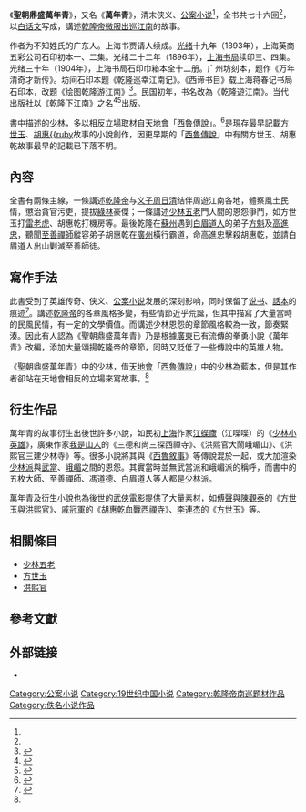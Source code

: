{{noteTA
|1=zh-hans:胡惠乾;zh-hant:胡惠乾
}}
《'''聖朝鼎盛萬年青'''》，又名《'''萬年青'''》，清末侠义、[[公案小说|公案小说]]<ref name=aa1/>{{Rp|191}}，全书共七十六回<ref name=aa2/>，以[[白话文|白话文]]写成，講述[[乾隆帝|乾隆帝]][[微服私访|微服出巡]][[江南|江南]]的故事。

作者为不知姓氏的广东人。上海书贾请人续成。[[光绪|光绪]]十九年（1893年），上海英商五彩公司石印初本一、二集。光绪二十二年（1896年），[[上海书局|上海书局]]续印三、四集。光绪三十年（1904年），上海书局石印巾箱本全十二册。广州坊刻本，题作《万年清奇才新传》。坊间石印本题《乾隆巡幸江南记》。《西谛书目》载上海蒋春记书局石印本，改题《绘图乾隆游江南》<ref name="aa2">{{Cite book|author=
|last= 
|first= 
|date=1993-03-00
|title=中国历代小说辞典 第四卷 近代 
|url=https://www.2etplus.com/reference/ref_readerItem.aspx?bid=R200606005&recid=R2006060050000084
|location=云南省昆明市
|publisher=云南人民出版社
|page= 
|isbn=
|author-link= 
|quote= 
|language=Zh-hans 
|chapter=圣朝鼎盛万年青
}}</ref>。民国初年，书名改為《乾隆遊江南》。当代出版社以《乾隆下江南》之名<ref>{{Cite book|author=王继权、蔡育曙、姚宏强、孙继林
|last= 
|first= 
|date=2018-10-00
|title=乾隆下江南: 俠義與公案小說集大成的巨著
|url=https://books.google.co.kr/books?id=4nZyDwAAQBAJ&printsec=frontcover&dq=%E4%B9%BE%E9%9A%86%E4%B8%8B%E6%B1%9F%E5%8D%97:+%E4%BF%A0%E7%BE%A9%E8%88%87%E5%85%AC%E6%A1%88%E5%B0%8F%E8%AA%AA%E9%9B%86%E5%A4%A7%E6%88%90%E7%9A%84%E5%B7%A8%E8%91%97&hl=zh-CN&sa=X&redir_esc=y#v=onepage&q=%E4%B9%BE%E9%9A%86%E4%B8%8B%E6%B1%9F%E5%8D%97%3A%20%E4%BF%A0%E7%BE%A9%E8%88%87%E5%85%AC%E6%A1%88%E5%B0%8F%E8%AA%AA%E9%9B%86%E5%A4%A7%E6%88%90%E7%9A%84%E5%B7%A8%E8%91%97&f=false
|location=新北市 
|publisher=立村文化
|page= 
|isbn=
|author-link= 
|quote= 
|language=Zh-hant 
|chapter=
}}</ref><ref>{{Cite book|author=编者：胡三元
|last= 
|first= 
|date=2020-07-00
|title=乾隆下江南
|url=https://books.google.co.kr/books?id=ZTnyDwAAQBAJ&dq=%E4%B9%BE%E9%9A%86%E4%B8%8B%E6%B1%9F%E5%8D%97&hl=zh-CN&source=gbs_navlinks_s
|location= 
|publisher=古月社
|page=318
|isbn=
|author-link= 
|quote= 
|language=Zh-hant 
|chapter=
}}</ref>出版。

書中描述的[[少林派|少林]]，多以相反立場取材自[[天地會|天地會]]「[[西魯傳說|西魯傳說]]」。<ref name="南少林傳奇">{{cite web |url= |title=南少林傳奇 |author=kameyou (加美尤) |publisher=批踢踢實業坊 |date=2000-03-17 |language = |accessdate= }}</ref>是現存最早記載[[方世玉|方世玉]]、[[胡惠乾|胡惠{{ruby]]故事的小說創作，因更早期的「[[西魯傳說|西魯傳說]]」中有關方世玉、胡惠乾故事最早的記載已下落不明。

==內容==

全書有兩條主線，一條講述[[乾隆帝|乾隆帝]]与[[义子|义子]][[周日清|周日清]]结伴周遊江南各地，體察風土民情，懲治貪官污吏，提拔[[綠林|綠林]]豪傑；一條講述[[少林五老|少林五老]]門人間的恩怨爭鬥，如方世玉打[[雷老虎|雷老虎]]、胡惠乾打機房等。最後乾隆在[[蘇州|蘇州]]遇到[[白眉道人|白眉道人]]的弟子[[方魁|方魁]]及[[高進忠|高進忠]]，聽聞[[至善禪師|至善禪師]]縱容弟子胡惠乾在[[廣州|廣州]]橫行霸道，命高進忠擊殺胡惠乾，並請白眉道人出山剿滅至善師徒。

==寫作手法==

此書受到了英雄传奇、侠义、[[公案小说|公案小说]]发展的深刻影响，同时保留了[[说书|说书]]、[[話本|話本]]的痕迹<ref name="aa1">{{Cite journal|last = 
|first = 
|author =刘欢萍
|coauthors = 
|date =2016
|year = 
|month = 
|title =《别样的想象：《乾隆巡幸江南记》的“南巡”书写探析》
|journal =明清小说研究
|volume = 
|issue =2016年第1期
|pages =191—203
|publisher =江苏省社会科学院文学研究所、明清小说研究中心
|location =江苏省南京市
|issn =1004-3330
|pmid = 
|doi = 
|bibcode = 
|oclc =
|id = 
|url =http://qikan.cqvip.com/Qikan/Article/Detail?id=667698955
|language =Zh-hans}}</ref>{{Rp|191}}。講述[[乾隆帝|乾隆帝]]的各章風格多變，有些情節近乎荒誕，但其中描寫了大量當時的民風民情，有一定的文學價值。而講述少林恩怨的章節風格較為一致，節奏緊湊。因此有人認為《聖朝鼎盛萬年青》乃是根據[[廣東|廣東]]已有流傳的拳勇小說《萬年青》改編，添加大量頌揚乾隆帝的章節，同時又貶低了一些傳說中的英雄人物。

《聖朝鼎盛萬年青》中的少林，借[[天地會|天地會]]「[[西魯傳說|西魯傳說]]」中的少林為藍本，但是其作者卻站在天地會相反的立場來寫故事。<ref name="南少林傳奇" />

==衍生作品==

萬年青的故事衍生出後世許多小說，如民初[[上海|上海]]作家[[江蝶廬|江蝶廬]]（江喋喋）的《[[少林小英雄|少林小英雄]]》，廣東作家[[我是山人|我是山人]]的《三德和尚三探西禪寺》、《洪熙官大鬧峨嵋山》、《洪熙官三建少林寺》等。很多小說將其與《[[西魯敘事|西魯敘事]]》等傳說混於一起，或大加渲染[[少林派|少林派]]與[[武當派|武當]]、[[峨嵋派|峨嵋]]之間的恩怨。其實當時並無武當派和峨嵋派的稱呼，而書中的五枚大師、至善禪師、馮道德、白眉道人等人都是少林派。

萬年青及衍生小說也為後世的[[武俠電影|武俠電影]]提供了大量素材，如[[傅聲|傅聲]]與[[陳觀泰|陳觀泰]]的《[[方世玉與洪熙官|方世玉與洪熙官]]》、[[戚冠軍|戚冠軍]]的《[[胡惠乾血戰西禪寺|胡惠乾血戰西禪寺]]》、[[李連杰|李連杰]]的《[[方世玉_(電影)|方世玉]]》等。

==相關條目==
{{wikisource|聖朝鼎盛萬年青}}
* [[少林五老|少林五老]]
* [[方世玉|方世玉]]
* [[洪熙官|洪熙官]]

==參考文獻==

{{Reflist|25em}}

== 外部链接 ==

*{{Douban|2295451|乾隆巡幸江南记}}

[[Category:公案小说|Category:公案小说]]
[[Category:19世纪中国小说|Category:19世纪中国小说]]
[[Category:乾隆帝南巡题材作品|Category:乾隆帝南巡题材作品]]
[[Category:佚名小说作品|Category:佚名小说作品]]